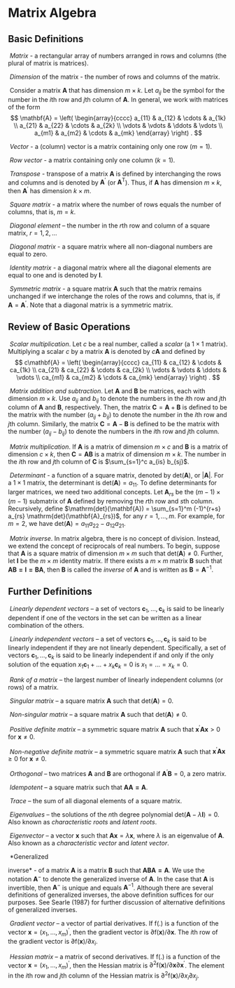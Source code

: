 

# Matrix Algebra

## Basic Definitions

\quad \textbullet\ *Matrix* - a rectangular array of numbers arranged in rows and columns (the plural of matrix is matrices).

\textbullet\ *Dimension* of the matrix - the number of rows and columns of the matrix.

\textbullet\ Consider a matrix $\mathbf{A}$ that has dimension $m \times k$. Let $a_{ij}$ be the symbol for the number in the $i$th row and $j$th column of $\mathbf{A}$. In general, we work with matrices of the form
$$
\mathbf{A} = \left(
\begin{array}{cccc}
a_{11} & a_{12} & \cdots & a_{1k} \\
a_{21} & a_{22} & \cdots & a_{2k} \\
\vdots & \vdots & \ddots & \vdots \\
a_{m1} & a_{m2} & \cdots & a_{mk}
\end{array}
\right) .
$$

\textbullet\ *Vector* - a (column) vector is a matrix containing only one row ($m=1$).

\textbullet\ *Row vector* - a matrix containing only one column ($k=1$).

\textbullet\ *Transpose* - transpose of a matrix $\mathbf{A}$ is defined by interchanging the rows and columns and is denoted by $\mathbf{A}^{\prime}$ (or $\mathbf{A}^{\mathrm{T}}$). Thus, if $\mathbf{A}$ has dimension $m \times k$, then $\mathbf{A}^{\prime}$ has dimension $k \times m$.

\textbullet\ *Square matrix* - a matrix where the number of rows equals the number of columns, that is, $m=k$.

\textbullet\ *Diagonal element* -- the number in the $r$th row and column of a square matrix, $r=1,2,\ldots$

\textbullet\ *Diagonal matrix* - a square matrix where all non-diagonal numbers are equal to zero.

\textbullet\ *Identity matrix* - a diagonal matrix where all the diagonal elements are equal to one and is denoted by $\mathbf{I}$.

\textbullet\ *Symmetric matrix* - a square matrix $\mathbf{A}$ such that the matrix remains unchanged if we interchange the roles of the rows and columns, that is, if $\mathbf{A} = \mathbf{A}^{\prime}$. Note that a diagonal matrix is a symmetric matrix.

## Review of Basic Operations

\quad \textbullet\ *Scalar multiplication*. Let $c$ be a real number, called a *scalar* (a $1 \times 1$ matrix). Multiplying a scalar $c$ by a matrix $\mathbf{A}$ is denoted by $c \mathbf{A}$ and defined by
$$
c\mathbf{A} = \left(
\begin{array}{cccc}
ca_{11} & ca_{12} & \cdots & ca_{1k} \\
ca_{21} & ca_{22} & \cdots & ca_{2k} \\
\vdots & \vdots & \ddots & \vdots \\
ca_{m1} & ca_{m2} & \cdots & ca_{mk}
\end{array}
\right) .
$$

\textbullet\ *Matrix addition and subtraction*. Let $\mathbf{A}$ and $\mathbf{B}$ be matrices, each with dimension $m \times k$. Use $a_{ij}$ and $b_{ij}$ to denote the numbers in the $i$th row and $j$th column of $\mathbf{A}$ and $\mathbf{B}$, respectively. Then, the matrix $\mathbf{C} = \mathbf{A} + \mathbf{B}$ is defined to be the matrix with the number $(a_{ij} + b_{ij})$ to denote the number in the $i$th row and $j$th column. Similarly, the matrix $\mathbf{C} = \mathbf{A} - \mathbf{B}$ is defined to be the matrix with the number $(a_{ij} - b_{ij})$ to denote the numbers in the $i$th row and $j$th column.

\textbullet\ *Matrix multiplication*. If $\mathbf{A}$ is a matrix of dimension $m \times c$ and $\mathbf{B}$ is a matrix of dimension $c \times k$, then $\mathbf{C} = \mathbf{A} \mathbf{B}$ is a matrix of dimension $m \times k$. The number in the $i$th row and $j$th column of $\mathbf{C}$ is $\sum_{s=1}^c a_{is} b_{sj}$.

\textbullet\ *Determinant* - a function of a square matrix, denoted by $\mathrm{det}(\mathbf{A})$, or $|\mathbf{A}|$. For a $1 \times 1$ matrix, the determinant is $\mathrm{det}(\mathbf{A}) = a_{11}$. To define determinants for larger matrices, we need two additional concepts. Let $\mathbf{A}_{rs}$ be the $(m-1) \times (m-1)$ submatrix of $\mathbf{A}$ defined by removing the $r$th row and $s$th column. Recursively, define $\mathrm{det}(\mathbf{A}) = \sum_{s=1}^m (-1)^{r+s} a_{rs} \mathrm{det}(\mathbf{A}_{rs})$, for any $r=1,\ldots,m$. For example, for $m=2$, we have $\mathrm{det}(\mathbf{A}) = a_{11}a_{22} - a_{12}a_{21}$.

\textbullet\ *Matrix inverse*. In matrix algebra, there is no concept of division. Instead, we extend the concept of reciprocals of real numbers. To begin, suppose that $\mathbf{A}$ is a square matrix of dimension $m \times m$ such that $\mathrm{det}(\mathbf{A}) \neq 0$. Further, let $\mathbf{I}$ be the $m \times m$ identity matrix. If there exists a $m \times m$ matrix $\mathbf{B}$ such that $\mathbf{AB = I = BA}$, then $\mathbf{B}$ is called the *inverse* of $\mathbf{A}$ and is written as $\mathbf{B} = \mathbf{A}^{-1}$.

## Further Definitions

\quad \quad \textbullet\ *Linearly dependent vectors* -- a set of vectors $\mathbf{c}_{1},\ldots,\mathbf{c}_{k}$ is said to be linearly dependent if one of the vectors in the set can be written as a linear combination of the others.

\textbullet\ *Linearly independent vectors* -- a set of vectors $\mathbf{c}_{1},\ldots,\mathbf{c}_{k}$ is said to be linearly independent if they are not linearly dependent. Specifically, a set of vectors $\mathbf{c}_{1},\ldots,\mathbf{c}_{k}$ is said to be linearly independent if and only if the only solution of the equation $x_{1}\mathbf{c}_{1} + \ldots + x_{k}\mathbf{c}_{k} = 0$ is $x_{1} = \ldots = x_{k} = 0$.

\textbullet\ *Rank of a matrix* -- the largest number of linearly independent columns (or rows) of a matrix.

\textbullet\ *Singular matrix* -- a square matrix $\mathbf{A}$ such that $\mathrm{det}(\mathbf{A}) = 0$.

\textbullet\ *Non-singular matrix* -- a square matrix $\mathbf{A}$ such that $\mathrm{det}(\mathbf{A}) \neq 0$.

\textbullet\ *Positive definite matrix* -- a symmetric square matrix $\mathbf{A}$ such that $\mathbf{x}^{\prime}\mathbf{Ax} > 0$ for $\mathbf{x} \neq 0$.

\textbullet\ *Non-negative definite matrix* -- a symmetric square matrix $\mathbf{A}$ such that $\mathbf{x}^{\prime}\mathbf{Ax} \geq 0$ for $\mathbf{x} \neq 0$.

\textbullet\ *Orthogonal* -- two matrices $\mathbf{A}$ and $\mathbf{B}$ are orthogonal if $\mathbf{A}^{\prime}\mathbf{B} = 0$, a zero matrix.

\textbullet\ *Idempotent* -- a square matrix such that $\mathbf{AA = A}$.

\textbullet\ *Trace* -- the sum of all diagonal elements of a square matrix.

\textbullet\ *Eigenvalues* -- the solutions of the $n$th degree polynomial $\mathrm{det}(\mathbf{A} - \lambda \mathbf{I}) = 0$. Also known as *characteristic roots* and *latent roots*.

\textbullet\ *Eigenvector* -- a vector $\mathbf{x}$ such that $\mathbf{Ax} = \lambda \mathbf{x}$, where $\lambda$ is an eigenvalue of $\mathbf{A}$. Also known as a *characteristic vector* and *latent vector*.

\textbullet\ *Generalized

 inverse* - of a matrix $\mathbf{A}$ is a matrix $\mathbf{B}$ such that $\mathbf{ABA = A}$. We use the notation $\mathbf{A}^{-}$ to denote the generalized inverse of $\mathbf{A}$. In the case that $\mathbf{A}$ is invertible, then $\mathbf{A}^{-}$ is unique and equals $\mathbf{A}^{-1}$. Although there are several definitions of generalized inverses, the above definition suffices for our purposes. See Searle (1987) for further discussion of alternative definitions of generalized inverses.

\textbullet\ *Gradient vector* -- a vector of partial derivatives. If $\mathrm{f}(.)$ is a function of the vector $\mathbf{x} = (x_1,\ldots,x_m)^{\prime}$, then the gradient vector is $\partial \mathrm{f}(\mathbf{x})/\partial \mathbf{x}$. The $i$th row of the gradient vector is $\partial \mathrm{f}(\mathbf{x})/\partial x_i$.

\textbullet\ *Hessian matrix* -- a matrix of second derivatives. If $\mathrm{f}(.)$ is a function of the vector $\mathbf{x} = (x_1,\ldots,x_m)^{\prime}$, then the Hessian matrix is $\partial^2 \mathrm{f}(\mathbf{x})/\partial \mathbf{x}\partial \mathbf{x}^{\prime}$. The element in the $i$th row and $j$th column of the Hessian matrix is $\partial^{2}\mathrm{f}(\mathbf{x})/\partial x_i\partial x_j$.
